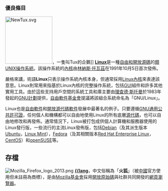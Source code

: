 ===優良條目===
[[File:NewTux.svg|150px]]，一隻叫Tux的企鵝]]
'''[[Linux|Linux]]'''是一種[[自由及開放源代碼軟件|自由和開放源碼]]的[[類Unix系統|類UNIX]][[操作系統|操作系統]]。該操作系統的[[內核|內核]]由[[林納斯·托瓦茲|林納斯·托瓦茲]]在1991年10月5日首次發佈。

嚴格來講，術語'''Linux'''只表示操作系統內核本身，但通常採用[[Linux內核|Linux內核]]來表達該意思。Linux則常用來指基於Linux內核的完整操作系統，包括[[GUI|GUI]]組件和許多其他實用工具。由於這些支持用戶空間的系統工具和庫主要由[[理查德·斯托曼|理查德·斯托曼]]於1983年發起的[[GNU計劃|GNU計劃]]提供，[[自由軟件基金會|自由軟件基金會]]提議將該組合系統命名為「GNU/Linux」。

Linux也是[[自由軟件|自由軟件]]和[[開放源代碼軟件|開放源代碼軟件]]發展中最著名的例子。只要遵循[[GNU通用公共許可證|GNU通用公共許可證]]，任何個人和機構都可以自由地使用Linux的所有底層[[源代碼|源代碼]]，也可以自由地修改和再發佈。通常情況下，Linux被打包成供個人計算機和服務器使用的Linux發行版，一些流行的主流Linux發佈版，包括[[Debian|Debian]]（及其派生版本[[Ubuntu|Ubuntu]]，[[Linux_Mint|Linux Mint]]），[[Fedora|Fedora]]（及其相關版本[[Red_Hat_Enterprise_Linux|Red Hat Enterprise Linux]]，[[CentOS|CentOS]]）和[[openSUSE|openSUSE]]等。

<noinclude>
==存檔==
[[File:Mozilla_Firefox_logo_2013.png|left]]
'''[[Mozilla_Firefox|{{lang]]'''，中文俗稱為「'''火狐'''」（被[[中華人民共和國|中國]]官方使用但未註冊為商標），是由[[Mozilla基金會|Mozilla基金會]]採用[[開放原始碼|開放原始碼]]與社群共同開發的[[網頁瀏覽器|網頁瀏覽器]]。
</noinclude>